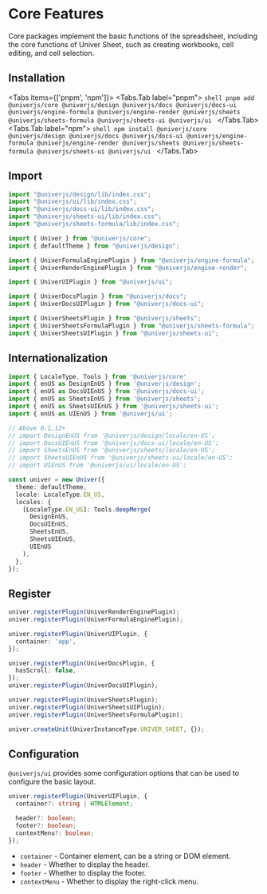 
# Core Features

Core packages implement the basic functions of the spreadsheet, including the core functions of Univer Sheet, such as creating workbooks, cell editing, and cell selection.

## Installation

<Tabs items={['pnpm', 'npm']}>
  <Tabs.Tab label="pnpm">
    ```shell
    pnpm add @univerjs/core @univerjs/design @univerjs/docs @univerjs/docs-ui @univerjs/engine-formula @univerjs/engine-render @univerjs/sheets @univerjs/sheets-formula @univerjs/sheets-ui @univerjs/ui
    ```
  </Tabs.Tab>
  <Tabs.Tab label="npm">
    ```shell
    npm install @univerjs/core @univerjs/design @univerjs/docs @univerjs/docs-ui @univerjs/engine-formula @univerjs/engine-render @univerjs/sheets @univerjs/sheets-formula @univerjs/sheets-ui @univerjs/ui
    ```
  </Tabs.Tab>
</Tabs>

## Import

```typescript
import "@univerjs/design/lib/index.css";
import "@univerjs/ui/lib/index.css";
import "@univerjs/docs-ui/lib/index.css";
import "@univerjs/sheets-ui/lib/index.css";
import "@univerjs/sheets-formula/lib/index.css";

import { Univer } from "@univerjs/core";
import { defaultTheme } from "@univerjs/design";

import { UniverFormulaEnginePlugin } from "@univerjs/engine-formula";
import { UniverRenderEnginePlugin } from "@univerjs/engine-render";

import { UniverUIPlugin } from "@univerjs/ui";

import { UniverDocsPlugin } from "@univerjs/docs";
import { UniverDocsUIPlugin } from "@univerjs/docs-ui";

import { UniverSheetsPlugin } from "@univerjs/sheets";
import { UniverSheetsFormulaPlugin } from "@univerjs/sheets-formula";
import { UniverSheetsUIPlugin } from "@univerjs/sheets-ui";
```

## Internationalization

```typescript
import { LocaleType, Tools } from '@univerjs/core'
import { enUS as DesignEnUS } from '@univerjs/design';
import { enUS as DocsUIEnUS } from '@univerjs/docs-ui';
import { enUS as SheetsEnUS } from '@univerjs/sheets';
import { enUS as SheetsUIEnUS } from '@univerjs/sheets-ui';
import { enUS as UIEnUS } from '@univerjs/ui';

// Above 0.1.13+
// import DesignEnUS from '@univerjs/design/locale/en-US';
// import DocsUIEnUS from '@univerjs/docs-ui/locale/en-US';
// import SheetsEnUS from '@univerjs/sheets/locale/en-US';
// import SheetsUIEnUS from '@univerjs/sheets-ui/locale/en-US';
// import UIEnUS from '@univerjs/ui/locale/en-US';

const univer = new Univer({
  theme: defaultTheme,
  locale: LocaleType.EN_US,
  locales: {
    [LocaleType.EN_US]: Tools.deepMerge(
      DesignEnUS,
      DocsUIEnUS,
      SheetsEnUS,
      SheetsUIEnUS,
      UIEnUS
    ),
  },
});
```

## Register

```typescript
univer.registerPlugin(UniverRenderEnginePlugin);
univer.registerPlugin(UniverFormulaEnginePlugin);

univer.registerPlugin(UniverUIPlugin, {
  container: 'app',
});

univer.registerPlugin(UniverDocsPlugin, {
  hasScroll: false,
});
univer.registerPlugin(UniverDocsUIPlugin);

univer.registerPlugin(UniverSheetsPlugin);
univer.registerPlugin(UniverSheetsUIPlugin);
univer.registerPlugin(UniverSheetsFormulaPlugin);

univer.createUnit(UniverInstanceType.UNIVER_SHEET, {});
```

## Configuration

`@univerjs/ui` provides some configuration options that can be used to configure the basic layout.

```typescript
univer.registerPlugin(UniverUIPlugin, {
  container?: string | HTMLElement;

  header?: boolean;
  footer?: boolean;
  contextMenu?: boolean;
});
```

* `container` - Container element, can be a string or DOM element.
* `header` - Whether to display the header.
* `footer` - Whether to display the footer.
* `contextMenu` - Whether to display the right-click menu.
